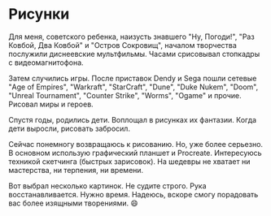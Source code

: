 
# Рисунки

Для меня, советского ребенка, наизусть знавшего "Ну, Погоди!", "Раз Ковбой, Два Ковбой" и "Остров Сокровищ", началом творчества послужили диснеевские мультфильмы. Часами срисовывал стопкадры с видеомагнитофона. 

Затем случились игры. После приставок Dendy и Sega пошли сетевые "Age of Empires", "Warkraft", "StarCraft", "Dune", "Duke Nukem", "Doom", "Unreal Tournament", "Counter Strike", "Worms", "Ogame" и прочие. Рисовал миры и героев.

Спустя годы, родились дети. Воплощал в рисунках их фантазии. Когда дети выросли, рисовать забросил.

Сейчас понемногу возвращаюсь к рисованию. Но, уже более серьезно. В основном использую графический планшет и Procreate. Интересуюсь техникой скетчинга (быстрых зарисовок). На шедевры не хватает ни мастерства, ни терпения, ни времени.  

Вот выбрал несколько картинок. Не судите строго. Рука восстанавливается. Нужно время. Надеюсь, вскоре смогу порадовать вас более изящными творениями. 😄

<br />
<MySliderImages />